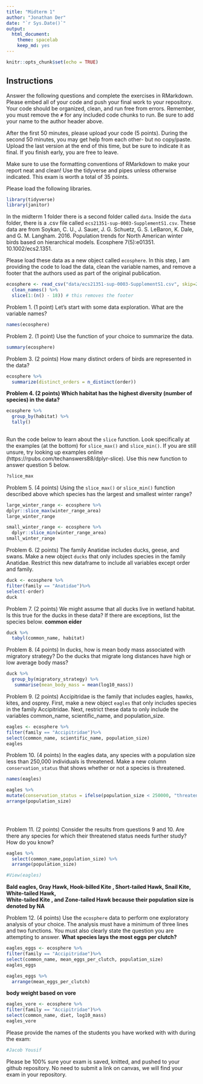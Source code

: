 ```yaml
---
title: "Midterm 1"
author: "Jonathan Der"
date: "`r Sys.Date()`"
output:
  html_document: 
    theme: spacelab
    keep_md: yes
---
```


```r
knitr::opts_chunk$set(echo = TRUE)
```

## Instructions
Answer the following questions and complete the exercises in RMarkdown. Please embed all of your code and push your final work to your repository. Your code should be organized, clean, and run free from errors. Remember, you must remove the `#` for any included code chunks to run. Be sure to add your name to the author header above.  

After the first 50 minutes, please upload your code (5 points). During the second 50 minutes, you may get help from each other- but no copy/paste. Upload the last version at the end of this time, but be sure to indicate it as final. If you finish early, you are free to leave.

Make sure to use the formatting conventions of RMarkdown to make your report neat and clean! Use the tidyverse and pipes unless otherwise indicated. This exam is worth a total of 35 points. 

Please load the following libraries.
```r
library(tidyverse)
library(janitor)
```

In the midterm 1 folder there is a second folder called `data`. Inside the `data` folder, there is a .csv file called `ecs21351-sup-0003-SupplementS1.csv`. These data are from Soykan, C. U., J. Sauer, J. G. Schuetz, G. S. LeBaron, K. Dale, and G. M. Langham. 2016. Population trends for North American winter birds based on hierarchical models. Ecosphere 7(5):e01351. 10.1002/ecs2.1351.  

Please load these data as a new object called `ecosphere`. In this step, I am providing the code to load the data, clean the variable names, and remove a footer that the authors used as part of the original publication.
```r
ecosphere <- read_csv("data/ecs21351-sup-0003-SupplementS1.csv", skip=2) %>% 
  clean_names() %>%
  slice(1:(n() - 18)) # this removes the footer
```

Problem 1. (1 point) Let's start with some data exploration. What are the variable names?
```r
names(ecosphere)
```

Problem 2. (1 point) Use the function of your choice to summarize the data.
```r
summary(ecosphere)
```

Problem 3. (2 points) How many distinct orders of birds are represented in the data?
```r
ecosphere %>%
  summarize(distinct_orders = n_distinct(order))
```

**Problem 4. (2 points) Which habitat has the highest diversity (number of species) in the data?**
```r
ecosphere %>%
  group_by(habitat) %>%
  tally()
  
```

Run the code below to learn about the `slice` function. Look specifically at the examples (at the bottom) for `slice_max()` and `slice_min()`. If you are still unsure, try looking up examples online (https://rpubs.com/techanswers88/dplyr-slice). Use this new function to answer question 5 below.
```r
?slice_max
```

Problem 5. (4 points) Using the `slice_max()` or `slice_min()` function described above which species has the largest and smallest winter range?
```r
large_winter_range <- ecosphere %>%
dplyr::slice_max(winter_range_area)
large_winter_range
```

```r
small_winter_range <- ecosphere %>%
  dplyr::slice_min(winter_range_area)
small_winter_range
```

Problem 6. (2 points) The family Anatidae includes ducks, geese, and swans. Make a new object `ducks` that only includes species in the family Anatidae. Restrict this new dataframe to include all variables except order and family.
```r
duck <- ecosphere %>%
filter(family == "Anatidae")%>%
select(-order)
duck
```

Problem 7. (2 points) We might assume that all ducks live in wetland habitat. Is this true for the ducks in these data? If there are exceptions, list the species below.
**common eider**
```r
duck %>%
  tabyl(common_name, habitat)
```

Problem 8. (4 points) In ducks, how is mean body mass associated with migratory strategy? Do the ducks that migrate long distances have high or low average body mass?
```r
duck %>%
  group_by(migratory_strategy) %>%
   summarise(mean_body_mass = mean(log10_mass))
```

Problem 9. (2 points) Accipitridae is the family that includes eagles, hawks, kites, and osprey. First, make a new object `eagles` that only includes species in the family Accipitridae. Next, restrict these data to only include the variables common_name, scientific_name, and population_size.
```r
eagles <- ecosphere %>%
filter(family == "Accipitridae")%>%
select(common_name, scientific_name, population_size)
eagles
```

Problem 10. (4 points) In the eagles data, any species with a population size less than 250,000 individuals is threatened. Make a new column `conservation_status` that shows whether or not a species is threatened.
```r
names(eagles)
```

```r

eagles %>%
mutate(conservation_status = ifelse(population_size < 250000, "threatened", population_size)) %>%
arrange(population_size)
  

  
```

Problem 11. (2 points) Consider the results from questions 9 and 10. Are there any species for which their threatened status needs further study? How do you know?
```r
eagles %>%
  select(common_name,population_size) %>%
  arrange(population_size)
```
```r
#View(eagles)
```
**Bald eagles, Gray Hawk, Hook-billed Kite , Short-tailed Hawk, Snail Kite, White-tailed Hawk, 	
White-tailed Kite , and Zone-tailed Hawk because their population size is denoted by NA**

Problem 12. (4 points) Use the `ecosphere` data to perform one exploratory analysis of your choice. The analysis must have a minimum of three lines and two functions. You must also clearly state the question you are attempting to answer.
**What species lays the most eggs per clutch?**
```r
eagles_eggs <- ecosphere %>%
filter(family == "Accipitridae")%>%
select(common_name, mean_eggs_per_clutch, population_size)
eagles_eggs
```
```r
eagles_eggs %>%
  arrange(mean_eggs_per_clutch)
```
**body weight based on vore**
```r
eagles_vore <- ecosphere %>%
filter(family == "Accipitridae")%>%
select(common_name, diet, log10_mass)
eagles_vore
```



Please provide the names of the students you have worked with with during the exam:
```r
#Jacob Yousif
```

Please be 100% sure your exam is saved, knitted, and pushed to your github repository. No need to submit a link on canvas, we will find your exam in your repository.